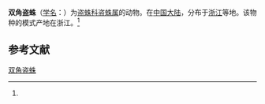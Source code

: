 {{Speciesbox
| name = 双角盗蛛
| status = 
| status_system = 
| image = 
| genus = Pisaura
| species = bicornis
| authority = (Zhang et Song, 1992)<ref name='id13974'>{{cite web| url =http://www.bioinfo.cn/db05/BjdwSpecies.php?action=view&id=13974| title =双角盗蛛| work =《中国动物物种编目数据库》| publisher =中国科学院微生物研究所| author =中国科学院动物研究所| accessdate =2009-04-28| deadurl =yes| archiveurl =https://web.archive.org/web/20160305024521/http://www.bioinfo.cn/db05/BjdwSpecies.php?action=view&id=13974| archivedate =2016-03-05}}</ref>
}}

'''双角盗蛛'''（[[学名|学名]]：{{lang|la|''Pisaura bicornis''}}）为[[盗蛛科|盗蛛科]][[盗蛛属|盗蛛属]]的动物。在[[中国大陆|中国大陆]]，分布于[[浙江|浙江]]等地。该物种的模式产地在浙江。<ref name='id13974'/>

== 参考文献 ==
{{reflist}}

{{Wikispecies|Pisaura bicornis}}
{{Taxonbar|from=Q1939259}}

[[Category:盗蛛属|双角盗蛛]]


{{蜘蛛小作品}}